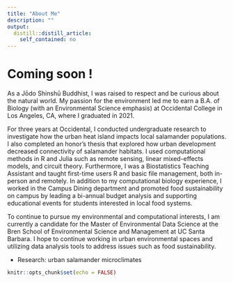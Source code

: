 ```yaml
---
title: "About Me"
description: ""
output:
  distill::distill_article:
    self_contained: no
---
```

# Coming soon ! 

As a Jōdo Shinshū Buddhist, I was raised to respect and be curious about the natural world. My passion for the environment led me to earn a B.A. of Biology (with an Environmental Science emphasis) at Occidental College in Los Angeles, CA, where I graduated in 2021.

For three years at Occidental, I conducted undergraduate research to investigate how the urban heat island impacts local salamander populations. I also completed an honor’s thesis that explored how urban development decreased connectivity of salamander habitats. I used computational methods in R and Julia such as remote sensing, linear mixed-effects models, and circuit theory. Furthermore, I was a Biostatistics Teaching Assistant and taught first-time users R and basic file management, both in-person and remotely. In addition to my computational biology experience, I worked in the Campus Dining department and promoted food sustainability on campus by leading a bi-annual budget analysis and supporting educational events for students interested in local food systems. 

To continue to pursue my environmental and computational interests, I am currently a candidate for the Master of Environmental Data Science at the Bren School of Environmental Science and Management at UC Santa Barbara. I hope to continue working in urban environmental spaces and utilizing data analysis tools to address issues such as food sustainability. 

- Research: urban salamander microclimates 

```r
knitr::opts_chunk$set(echo = FALSE)
```

